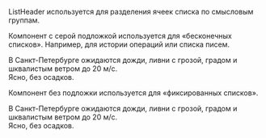 

ListHeader используется для разделения ячеек списка по смысловым группам.

<ListHeader
    title='Заголовок'
    description='дополнительный текст с описанием'
/>


Компонент с серой подложкой используется для «бесконечных списков». Например, для истории операций или списка писем.

<Preview>
    <div>
        <ListHeader title='Сегодня' />
        <div>В Санкт-Петербурге ожидаются дожди, ливни с грозой, градом и шквалистым ветром до 20 м/с.</div>
        <ListHeader title='23 мая' description='среда' />
        <div>Ясно, без осадков.</div>
    </div>
</Preview>

Компонент без подложки используется для «фиксированных списков».

<Preview>
    <div>
        <ListHeader title='Сегодня' filled={false} />
        <div>В Санкт-Петербурге ожидаются дожди, ливни с грозой, градом и шквалистым ветром до 20 м/с.</div>
        <ListHeader title='23 мая' description='среда' filled={false} />
        <div>Ясно, без осадков.</div>
    </div>
</Preview>
